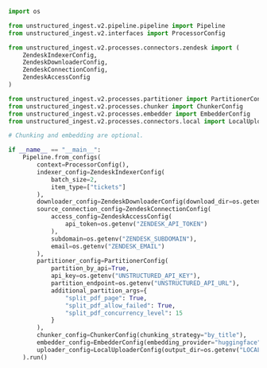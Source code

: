 ```python Python Ingest v2
import os

from unstructured_ingest.v2.pipeline.pipeline import Pipeline
from unstructured_ingest.v2.interfaces import ProcessorConfig

from unstructured_ingest.v2.processes.connectors.zendesk import (
    ZendeskIndexerConfig,
    ZendeskDownloaderConfig,
    ZendeskConnectionConfig,
    ZendeskAccessConfig
)

from unstructured_ingest.v2.processes.partitioner import PartitionerConfig
from unstructured_ingest.v2.processes.chunker import ChunkerConfig
from unstructured_ingest.v2.processes.embedder import EmbedderConfig
from unstructured_ingest.v2.processes.connectors.local import LocalUploaderConfig

# Chunking and embedding are optional.

if __name__ == "__main__":
    Pipeline.from_configs(
        context=ProcessorConfig(),
        indexer_config=ZendeskIndexerConfig(
            batch_size=2,
            item_type=["tickets"]
        ),
        downloader_config=ZendeskDownloaderConfig(download_dir=os.getenv("LOCAL_FILE_DOWNLOAD_DIR")),
        source_connection_config=ZendeskConnectionConfig(
            access_config=ZendeskAccessConfig(
                api_token=os.getenv("ZENDESK_API_TOKEN")
            ),
            subdomain=os.getenv("ZENDESK_SUBDOMAIN"),
            email=os.getenv("ZENDESK_EMAIL")
        ),
        partitioner_config=PartitionerConfig(
            partition_by_api=True,
            api_key=os.getenv("UNSTRUCTURED_API_KEY"),
            partition_endpoint=os.getenv("UNSTRUCTURED_API_URL"),
            additional_partition_args={
                "split_pdf_page": True,
                "split_pdf_allow_failed": True,
                "split_pdf_concurrency_level": 15
            }
        ),
        chunker_config=ChunkerConfig(chunking_strategy="by_title"),
        embedder_config=EmbedderConfig(embedding_provider="huggingface"),
        uploader_config=LocalUploaderConfig(output_dir=os.getenv("LOCAL_FILE_OUTPUT_DIR"))
    ).run()
```